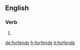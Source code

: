 ==English==

===Verb===
{{head|en|verb form}}

# {{en-third-person singular of|forfend}}

[[de:forfends]]
[[fr:forfends]]
[[it:forfends]]